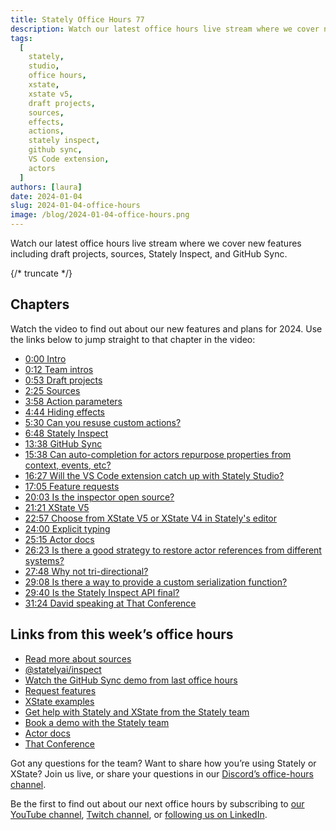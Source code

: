 ```yaml
---
title: Stately Office Hours 77
description: Watch our latest office hours live stream where we cover new features including draft projects, sources, Stately Inspect, and GitHub Sync.
tags:
  [
    stately,
    studio,
    office hours,
    xstate,
    xstate v5,
    draft projects,
    sources,
    effects,
    actions,
    stately inspect,
    github sync,
    VS Code extension,
    actors
  ]
authors: [laura]
date: 2024-01-04
slug: 2024-01-04-office-hours
image: /blog/2024-01-04-office-hours.png
---
```


Watch our latest office hours live stream where we cover new features including draft projects, sources, Stately Inspect, and GitHub Sync.

{/* truncate */}

<YouTube id="-Jf9N-EaUx0" />

## Chapters

Watch the video to find out about our new features and plans for 2024. Use the links below to jump straight to that chapter in the video:

- [0:00 Intro](https://youtube.com/watch?v=-Jf9N-EaUx0&t=0s)
- [0:12 Team intros](https://youtube.com/watch?v=-Jf9N-EaUx0&t=12s)
- [0:53 Draft projects](https://youtube.com/watch?v=-Jf9N-EaUx0&t=53s)
- [2:25 Sources](https://youtube.com/watch?v=-Jf9N-EaUx0&t=145s)
- [3:58 Action parameters](https://youtube.com/watch?v=-Jf9N-EaUx0&t=238s)
- [4:44 Hiding effects](https://youtube.com/watch?v=-Jf9N-EaUx0&t=284s)
- [5:30 Can you resuse custom actions?](https://youtube.com/watch?v=-Jf9N-EaUx0&t=330s)
- [6:48 Stately Inspect](https://youtube.com/watch?v=-Jf9N-EaUx0&t=408s)
- [13:38 GitHub Sync](https://youtube.com/watch?v=-Jf9N-EaUx0&t=818s)
- [15:38 Can auto-completion for actors repurpose properties from context, events, etc?](https://youtube.com/watch?v=-Jf9N-EaUx0&t=938s)
- [16:27 Will the VS Code extension catch up with Stately Studio?](https://youtube.com/watch?v=-Jf9N-EaUx0&t=987s)
- [17:05 Feature requests](https://youtube.com/watch?v=-Jf9N-EaUx0&t=1025s)
- [20:03 Is the inspector open source?](https://youtube.com/watch?v=-Jf9N-EaUx0&t=1203s)
- [21:21 XState V5](https://youtube.com/watch?v=-Jf9N-EaUx0&t=1281s)
- [22:57 Choose from XState V5 or XState V4 in Stately's editor](https://youtube.com/watch?v=-Jf9N-EaUx0&t=1377s)
- [24:00 Explicit typing](https://youtube.com/watch?v=-Jf9N-EaUx0&t=1440s)
- [25:15 Actor docs](https://youtube.com/watch?v=-Jf9N-EaUx0&t=1515s)
- [26:23 Is there a good strategy to restore actor references from different systems?](https://youtube.com/watch?v=-Jf9N-EaUx0&t=1583s)
- [27:48 Why not tri-directional?](https://youtube.com/watch?v=-Jf9N-EaUx0&t=1668s)
- [29:08 Is there a way to provide a custom serialization function?](https://youtube.com/watch?v=-Jf9N-EaUx0&t=1748s)
- [29:40 Is the Stately Inspect API final?](https://youtube.com/watch?v=-Jf9N-EaUx0&t=1780s)
- [31:24 David speaking at That Conference](https://youtube.com/watch?v=-Jf9N-EaUx0&t=1884s)


## Links from this week’s office hours

- [Read more about sources](https://stately.ai/blog/2024-01-09-introducing-sources)
- [@statelyai/inspect](https://github.com/statelyai/inspect)
- [Watch the GitHub Sync demo from last office hours](https://www.youtube.com/live/x-F1TPjz_lI?si=izg9zrGyMqaaN2ZO&t=602)
- [Request features](https://github.com/statelyai/feedback)
- [XState examples](https://github.com/statelyai/xstate/tree/main/examples)
- [Get help with Stately and XState from the Stately team](https://stately.ai/pricing)
- [Book a demo with the Stately team](https://calendly.com/d/yc8-3hq-rpc/request-a-demo)
- [Actor docs](https://stately.ai/docs/actors)
- [That Conference](https://thatconference.com/tx/2024/)

Got any questions for the team? Want to share how you’re using Stately or XState? Join us live, or share your questions in our [Discord’s office-hours channel](https://discord.stately.ai).

Be the first to find out about our next office hours by subscribing to [our YouTube channel](https://www.youtube.com/@Statelyai), [Twitch channel](https://www.twitch.tv/statelyai), or [following us on LinkedIn](https://www.linkedin.com/company/statelyai/).